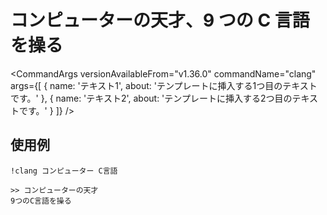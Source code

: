 
# コンピューターの天才、9 つの C 言語を操る

<CommandArgs
  versionAvailableFrom="v1.36.0"
  commandName="clang"
  args={[
    {
      name: 'テキスト1',
      about: 'テンプレートに挿入する1つ目のテキストです。'
    },
    {
      name: 'テキスト2',
      about: 'テンプレートに挿入する2つ目のテキストです。'
    }
  ]}
/>

## 使用例

`!clang コンピューター C言語`

```
>> コンピューターの天才
9つのC言語を操る
```
